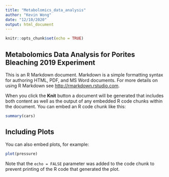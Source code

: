 ```yaml
---
title: "Metabolomics_data_analysis"
author: "Kevin Wong"
date: "12/10/2020"
output: html_document
---
```


```r
knitr::opts_chunk$set(echo = TRUE)
```

## Metabolomics Data Analysis for Porites Bleaching 2019 Experiment 

This is an R Markdown document. Markdown is a simple formatting syntax for authoring HTML, PDF, and MS Word documents. For more details on using R Markdown see <http://rmarkdown.rstudio.com>.

When you click the **Knit** button a document will be generated that includes both content as well as the output of any embedded R code chunks within the document. You can embed an R code chunk like this:

```r
summary(cars)
```

## Including Plots

You can also embed plots, for example:

```r
plot(pressure)
```

Note that the `echo = FALSE` parameter was added to the code chunk to prevent printing of the R code that generated the plot.
